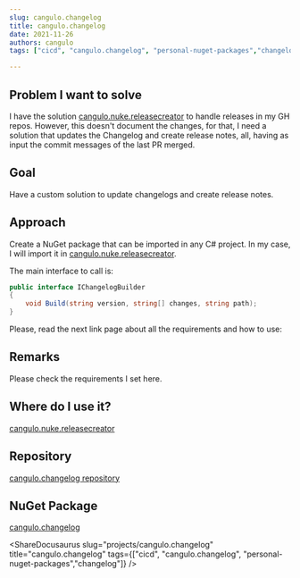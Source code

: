 ```yaml
---
slug: cangulo.changelog
title: cangulo.changelog
date: 2021-11-26
authors: cangulo
tags: ["cicd", "cangulo.changelog", "personal-nuget-packages","changelog"]

---
```



## Problem I want to solve

I have the solution [cangulo.nuke.releasecreator](https://github.com/cangulo-nuke/cangulo.nuke.releasecreator) to handle releases in my GH repos. However, this doesn't document the changes, for that, I need a solution that updates the Changelog and create release notes, all, having as input the commit messages of the last PR merged.

<!--truncate-->

## Goal

Have a custom solution to update changelogs and create release notes.

## Approach

Create a NuGet package that can be imported in any C# project. In my case, I will import it in [cangulo.nuke.releasecreator](https://github.com/cangulo-nuke/cangulo.nuke.releasecreator). 

The main interface to call is:

```csharp
public interface IChangelogBuilder
{
    void Build(string version, string[] changes, string path);
}
```
<CaptionDocusaurus label="Definiton at cangulo.changelog" linkIsRelative={false}  link="https://github.com/cangulo-nugets/cangulo.changelog/blob/v0.0.8/src/cangulo.changelog/Builders/ChangelogBuilder.cs" />

Please, read the next link page about all the requirements and how to use:

## Remarks

Please check the requirements I set here.

## Where do I use it?

[cangulo.nuke.releasecreator](https://github.com/cangulo-nuke/cangulo.nuke.releasecreator)


## Repository

[cangulo.changelog repository](https://github.com/cangulo-nugets/cangulo.changelog)

## NuGet Package

[cangulo.changelog](https://www.nuget.org/packages/cangulo.changelog/)

<!-- ## GitHub Action -->


<AboutMe/>

<ShareDocusaurus 
  slug="projects/cangulo.changelog" 
  title="cangulo.changelog" 
  tags={["cicd", "cangulo.changelog", "personal-nuget-packages","changelog"]} />